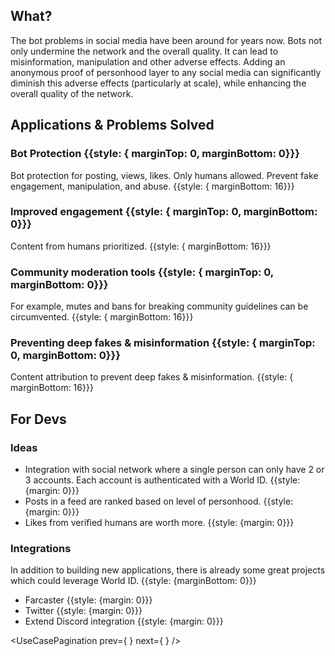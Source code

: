 <UseCaseHeader
	color="72, 124, 165"
	image="/images/docs/use-cases/icons/social-media.svg"
	title="Social Media"
	description="Using World ID, and particularly relying on global proof of personhood, can be used to build a truly democratic, one person one vote, system as well as novel voting systems"
/>

## What?

The bot problems in social media have been around for years now. Bots not only undermine the network and the overall quality. It can lead to misinformation, manipulation and other adverse effects. Adding an anonymous proof of personhood layer to any social media can significantly diminish this adverse effects (particularly at scale), while enhancing the overall quality of the network.

## Applications & Problems Solved

### Bot Protection {{style: { marginTop: 0, marginBottom: 0}}}

Bot protection for posting, views, likes. Only humans allowed. Prevent fake engagement, manipulation, and abuse. {{style: { marginBottom: 16}}}

### Improved engagement {{style: { marginTop: 0, marginBottom: 0}}}

Content from humans prioritized. {{style: { marginBottom: 16}}}

### Community moderation tools {{style: { marginTop: 0, marginBottom: 0}}}

For example, mutes and bans for breaking community guidelines can be circumvented. {{style: { marginBottom: 16}}}

### Preventing deep fakes & misinformation {{style: { marginTop: 0, marginBottom: 0}}}

Content attribution to prevent deep fakes & misinformation. {{style: { marginBottom: 16}}}

<Cta />

## For Devs

### Ideas

-   Integration with social network where a single person can only have 2 or 3 accounts. Each account is authenticated with a World ID. {{style: {margin: 0}}}
-   Posts in a feed are ranked based on level of personhood. {{style: {margin: 0}}}
-   Likes from verified humans are worth more. {{style: {margin: 0}}}

### Integrations

In addition to building new applications, there is already some great projects which could leverage World ID. {{style: {marginBottom: 0}}}

-   Farcaster {{style: {margin: 0}}}
-   Twitter {{style: {margin: 0}}}
-   Extend Discord integration {{style: {margin: 0}}}

<ExploreUseCases className="mt-12" />

<UseCasePagination
	prev={
		<UseCasePaginationItem
			image="/images/docs/use-cases/icons/voting-platforms.svg"
			title="Voting"
			url="/use-cases/voting-platforms"
			color="#4940E0"
		/>
	}
	next={
		<UseCasePaginationItem
			image="/images/docs/use-cases/icons/wealth-distribution.svg"
			title="Wealth Distribution"
			url="/use-cases/wealth-distribution"
			color="#00C313"
		/>
	}
/>
